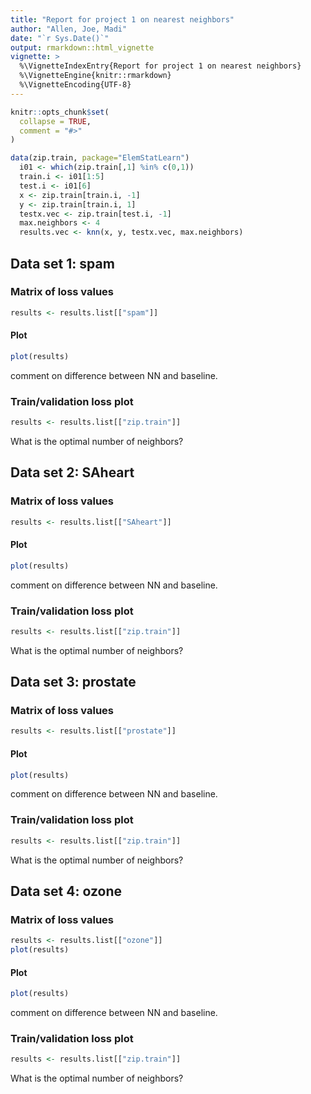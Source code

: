 ```yaml
---
title: "Report for project 1 on nearest neighbors"
author: "Allen, Joe, Madi"
date: "`r Sys.Date()`"
output: rmarkdown::html_vignette
vignette: >
  %\VignetteIndexEntry{Report for project 1 on nearest neighbors}
  %\VignetteEngine{knitr::rmarkdown}
  %\VignetteEncoding{UTF-8}
---
```


```r
knitr::opts_chunk$set(
  collapse = TRUE,
  comment = "#>"
)
```

```r
data(zip.train, package="ElemStatLearn")
  i01 <- which(zip.train[,1] %in% c(0,1))
  train.i <- i01[1:5]
  test.i <- i01[6]
  x <- zip.train[train.i, -1]
  y <- zip.train[train.i, 1]
  testx.vec <- zip.train[test.i, -1]
  max.neighbors <- 4
  results.vec <- knn(x, y, testx.vec, max.neighbors)

```
## Data set 1: spam

### Matrix of loss values
```r
results <- results.list[["spam"]]
```

#### Plot
```r
plot(results)
```

comment on difference between NN and baseline.

### Train/validation loss plot

```r
results <- results.list[["zip.train"]]
```

What is the optimal number of neighbors?

## Data set 2: SAheart

### Matrix of loss values

```r
results <- results.list[["SAheart"]]

```

#### Plot
```r
plot(results)
```

comment on difference between NN and baseline.

### Train/validation loss plot

```r
results <- results.list[["zip.train"]]
```

What is the optimal number of neighbors?

## Data set 3: prostate

### Matrix of loss values

```r
results <- results.list[["prostate"]]
```

#### Plot
```r
plot(results)
```

comment on difference between NN and baseline.

### Train/validation loss plot

```r
results <- results.list[["zip.train"]]
```

What is the optimal number of neighbors?

## Data set 4: ozone

### Matrix of loss values

```r
results <- results.list[["ozone"]]
plot(results)
```

#### Plot
```r
plot(results)
```

comment on difference between NN and baseline.

### Train/validation loss plot

```r
results <- results.list[["zip.train"]]
```

What is the optimal number of neighbors?
